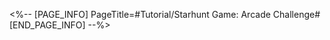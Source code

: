 <%-- [PAGE_INFO]
PageTitle=#Tutorial/Starhunt Game: Arcade Challenge#
[END_PAGE_INFO] --%>
{{Tutorial
|sort      = 800201
|title     = Starhunt Game: Arcade Challenge
|subtitle  = 
|type      = 
|about     = 
|image1    = Tutorial Starhunt Game Arcade Challenge 1.png{{subst:void|<!--$UPLOAD:<<SpriteOutput/TutorialPic/TutorialPage_800211.png>-<Tutorial Starhunt Game Arcade Challenge 1.png>>}}
|text1     = During the {{Color|h|nobold=1|Starhunt Game}} event, complete the Arcade Challenge to receive {{Color|h|nobold=1|Always Smiling}}, which is used to exchange for rewards such as {{Color|h|nobold=1|Superimposition}} materials in the event shop.
|image2    = Tutorial Starhunt Game Arcade Challenge 2.png{{subst:void|<!--$UPLOAD:<<SpriteOutput/TutorialPic/TutorialPage_800212.png>-<Tutorial Starhunt Game Arcade Challenge 2.png>>}}
|text2     = Follow the signs to find the {{Color|h|nobold=1|hidden graffitis}} and interact with them to receive the corresponding rewards.
|image3    = Tutorial Starhunt Game Arcade Challenge 3.png{{subst:void|<!--$UPLOAD:<<SpriteOutput/TutorialPic/TutorialPage_800213.png>-<Tutorial Starhunt Game Arcade Challenge 3.png>>}}
|text3     = Follow the signs to find the {{Color|h|nobold=1|photo subjects}} and interact with them to receive the corresponding rewards.
|image4    = Tutorial Starhunt Game Arcade Challenge 4.png{{subst:void|<!--$UPLOAD:<<SpriteOutput/TutorialPic/TutorialPage_800214.png>-<Tutorial Starhunt Game Arcade Challenge 4.png>>}}
|text4     = During the {{Color|h|nobold=1|Starhunt Game}} event, complete {{Color|h|nobold=1|Sealed Sectors}} at designated difficulties to receive extra rewards.
}}